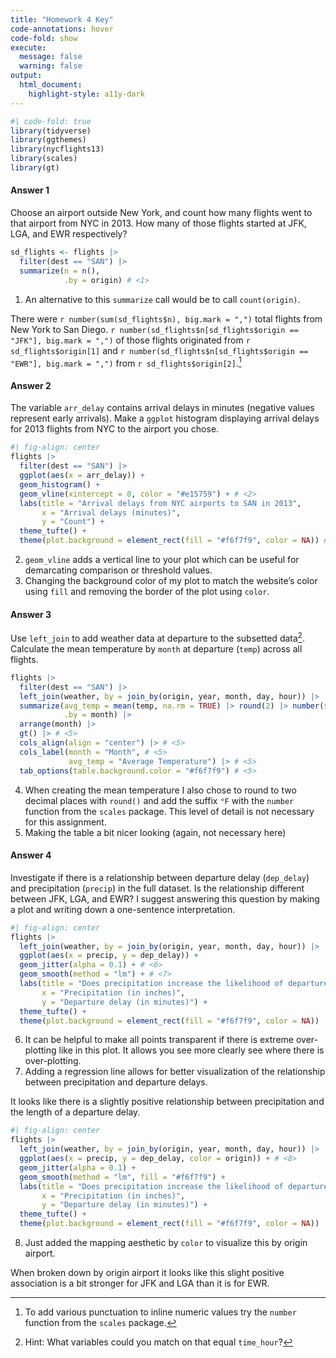 ```yaml
---
title: "Homework 4 Key"
code-annotations: hover
code-fold: show
execute: 
  message: false
  warning: false
output: 
  html_document:
    highlight-style: a11y-dark
---
```


```r
#| code-fold: true
library(tidyverse)
library(ggthemes)
library(nycflights13)
library(scales)
library(gt)
```

#### Answer 1

Choose an airport outside New York, and count how many flights went to that airport from NYC in 2013. How many of those flights started at JFK, LGA, and EWR respectively?

```r
sd_flights <- flights |> 
  filter(dest == "SAN") |> 
  summarize(n = n(), 
            .by = origin) # <1> 
```
1. An alternative to this `summarize` call would be to call `count(origin)`.

There were `r number(sum(sd_flights$n), big.mark = ",")` total flights from New York to San Diego. `r number(sd_flights$n[sd_flights$origin == "JFK"], big.mark = ",")` of those flights originated from `r sd_flights$origin[1]` and `r number(sd_flights$n[sd_flights$origin == "EWR"], big.mark = ",")` from `r sd_flights$origin[2]`.^[To add various punctuation to inline numeric values try the `number` function from the `scales` package.] 

#### Answer 2

The variable `arr_delay` contains arrival delays in minutes (negative values represent early arrivals). Make a `ggplot` histogram displaying arrival delays for 2013 flights from NYC to the airport you chose.

```r
#| fig-align: center
flights |> 
  filter(dest == "SAN") |> 
  ggplot(aes(x = arr_delay)) +
  geom_histogram() + 
  geom_vline(xintercept = 0, color = "#e15759") + # <2>
  labs(title = "Arrival delays from NYC airports to SAN in 2013",
       x = "Arrival delays (minutes)",
       y = "Count") +
  theme_tufte() + 
  theme(plot.background = element_rect(fill = "#f6f7f9", color = NA)) # <3>
```
2. `geom_vline` adds a vertical line to your plot which can be useful for demarcating comparison or threshold values.
3. Changing the background color of my plot to match the website's color using `fill` and removing the border of the plot using `color`. 

#### Answer 3

Use `left_join` to add weather data at departure to the subsetted data^[Hint: What variables could you match on that equal `time_hour`?]. Calculate the mean temperature by `month` at departure (`temp`) across all flights.

```r
flights |> 
  filter(dest == "SAN") |> 
  left_join(weather, by = join_by(origin, year, month, day, hour)) |> 
  summarize(avg_temp = mean(temp, na.rm = TRUE) |> round(2) |> number(suffix = "°F"), # <4>
            .by = month) |> 
  arrange(month) |> 
  gt() |> # <5>
  cols_align(align = "center") |> # <5>
  cols_label(month = "Month", # <5>
             avg_temp = "Average Temperature") |> # <5>
  tab_options(table.background.color = "#f6f7f9") # <5>
```
4. When creating the mean temperature I also chose to round to two decimal places with `round()` and add the suffix `°F` with the `number` function from the `scales` package. This level of detail is not necessary for this assignment. 
5. Making the table a bit nicer looking (again, not necessary here)

#### Answer 4

Investigate if there is a relationship between departure delay (`dep_delay`) and precipitation (`precip`) in the full dataset. Is the relationship different between JFK, LGA, and EWR? I suggest answering this question by making a plot and writing down a one-sentence interpretation.

```r
#| fig-align: center
flights |> 
  left_join(weather, by = join_by(origin, year, month, day, hour)) |> 
  ggplot(aes(x = precip, y = dep_delay)) + 
  geom_jitter(alpha = 0.1) + # <6>
  geom_smooth(method = "lm") + # <7> 
  labs(title = "Does precipitation increase the likelihood of departure delays?",
       x = "Precipitation (in inches)",
       y = "Departure delay (in minutes)") + 
  theme_tufte() + 
  theme(plot.background = element_rect(fill = "#f6f7f9", color = NA))
```
6. It can be helpful to make all points transparent if there is extreme over-plotting like in this plot. It allows you see more clearly see where there is over-plotting. 
7. Adding a regression line allows for better visualization of the relationship between precipitation and departure delays. 

It looks like there is a slightly positive relationship between precipitation and the length of a departure delay. 

```r
#| fig-align: center
flights |> 
  left_join(weather, by = join_by(origin, year, month, day, hour)) |> 
  ggplot(aes(x = precip, y = dep_delay, color = origin)) + # <8> 
  geom_jitter(alpha = 0.1) + 
  geom_smooth(method = "lm", fill = "#f6f7f9") + 
  labs(title = "Does precipitation increase the likelihood of departure delays?",
       x = "Precipitation (in inches)",
       y = "Departure delay (in minutes)") + 
  theme_tufte() + 
  theme(plot.background = element_rect(fill = "#f6f7f9", color = NA))
```
8. Just added the mapping aesthetic by `color` to visualize this by origin airport. 

When broken down by origin airport it looks like this slight positive association is a bit stronger for JFK and LGA than it is for EWR. 